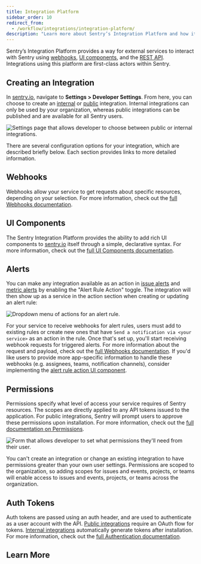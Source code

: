 ```yaml
---
title: Integration Platform
sidebar_order: 10
redirect_from:
  - /workflow/integrations/integration-platform/
description: "Learn more about Sentry’s Integration Platform and how it provides a way for external services to interact with Sentry using the REST API and webhooks. Integrations utilizing this platform are first-class actors within Sentry, and you can build them for public and internal use-cases."
---
```


Sentry’s Integration Platform provides a way for external services to interact with Sentry using [webhooks](/product/integrations/integration-platform/webhooks/), [UI components](/product/integrations/integration-platform/ui-components/), and the [REST API](/api). Integrations using this platform are first-class actors within Sentry.


## Creating an Integration

In [sentry.io](https://sentry.io), navigate to **Settings > Developer Settings**. From here, you can choose to create an [internal](/product/integrations/integration-platform/internal-integration) or [public](/product/integrations/integration-platform/public-integration) integration. Internal integrations can only be used by your organization, whereas public integrations can be published and are available for all Sentry users.

![Settings page that allows developer to choose between public or internal integrations.](dev-settings.png)

There are several configuration options for your integration, which are described briefly below. Each section provides links to more detailed information.

## Webhooks

Webhooks allow your service to get requests about specific resources, depending on your selection. For more information, check out the [full Webhooks documentation](/product/integrations/integration-platform/webhooks/).

## UI Components

The Sentry Integration Platform provides the ability to add rich UI components to [sentry.io](https://sentry.io) itself through a  simple, declarative syntax. For more information, check out the [full UI Components documentation](/product/integrations/integration-platform/ui-components/).

## Alerts

You can make any integration available as an action in [issue alerts](/product/integrations/integration-platform/webhooks/#issue-alerts) and [metric alerts](/product/integrations/integration-platform/webhooks/#metric-alerts) by enabling the "Alert Rule Action" toggle. The integration will then show
up as a service in the action section when creating or updating an alert rule:

![Dropdown menu of actions for an alert rule.](alert-rules.png)

For your service to receive webhooks for alert rules, users must add to existing rules or create new ones that have `Send a notification via <your service>` as an action in the rule. Once that's set up, you'll start receiving webhook requests for triggered alerts. For more information about the request and payload, check out the [full Webhooks documentation](/product/integrations/integration-platform/webhooks/). If you'd like users to provide more app-specific information to handle these webhooks (e.g. assignees, teams, notification channels), consider implementing the [alert rule action UI component](/product/integrations/integration-platform/ui-components/alert-rule-action).


## Permissions

Permissions specify what level of access your service requires of Sentry resources. The scopes are directly applied to any API tokens issued to the application. For public integrations, Sentry will prompt users to approve these permissions upon installation. For more information, check out the [full documentation on Permissions](/api/permissions/).

![Form that allows developer to set what permissions they'll need from their user.](permissions.png)

You can't create an integration or change an existing integration to have permissions greater than your own user settings. Permissions are scoped to the organization, so adding scopes for issues and events, projects, or teams will enable access to issues and events, projects, or teams across the organization.


## Auth Tokens

Auth tokens are passed using an auth header, and are used to authenticate as a user account with the API. [Public integrations](/product/integrations/integration-platform/public-integration) require an OAuth flow for tokens. [Internal integrations](/product/integrations/integration-platform/internal-integration) automatically generate tokens after installation. For more information, check out the [full Authentication documentation](/api/auth/).


## Learn More

<PageGrid />
